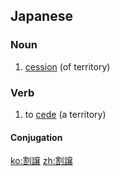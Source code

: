 {{also|割讓|割让}}
==Japanese==
{{ja-kanjitab|かつ|じょう|yomi=o}}

===Noun===
{{ja-noun|かつじょう|kyu=割讓}}

# [[cession]] (of territory)

===Verb===
{{ja-verb-suru|かつじょう|kyu=割讓}}

# to [[cede]] (a territory)

====Conjugation====
{{ja-suru|かつじょう}}

[[ko:割譲]]
[[zh:割譲]]
